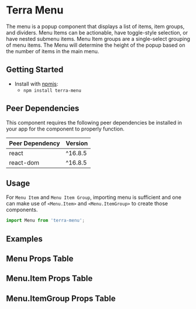 


<Badge />

# Terra Menu

The menu is a popup component that displays a list of items, item groups, and dividers. Menu Items can be actionable, have toggle-style selection, or have nested submenu items. Menu Item groups are a single-select grouping of menu items.
The Menu will determine the height of the popup based on the number of items in the main menu.

## Getting Started

- Install with [npmjs](https://www.npmjs.com):
  - `npm install terra-menu`

<!-- AUTO-GENERATED-CONTENT:START Peer Dependencies -->
## Peer Dependencies

This component requires the following peer dependencies be installed in your app for the component to properly function.

| Peer Dependency | Version |
|-|-|
| react | ^16.8.5 |
| react-dom | ^16.8.5 |

<!-- AUTO-GENERATED-CONTENT:END -->

## Usage

For `Menu Item` and `Menu Item Group`, importing menu is sufficient and one can make use of `<Menu.Item>` and `<Menu.ItemGroup>` to create those components.

```jsx
import Menu from 'terra-menu';
```

## Examples 
<BasicMenu title='Default Menu' />
<ArrowMenu title='Menu With Arrow' />
<MenuBounded title='Menu Bounded' />
<MenuWidths title='Menu Widths' />
<MenuWithInstructionsForUse title='Help Menu Item: Electronic Instructions For Use' 
description="The Electronic Instructions For Use (eIFU) icon is a regulatory requirement for CE Mark Certification and Compliance, 
and is used to indicate Help content that is the equivalent of a manufacturer\'s instruction manual. 
The label for the Help menu option should be the name of the application followed by 'Help.'"  />

## Menu Props Table 
<MenuPropsTable />

## Menu.Item Props Table 
<MenuItemPropsTable />

## Menu.ItemGroup Props Table 
<MenuItemGroupPropsTable />

